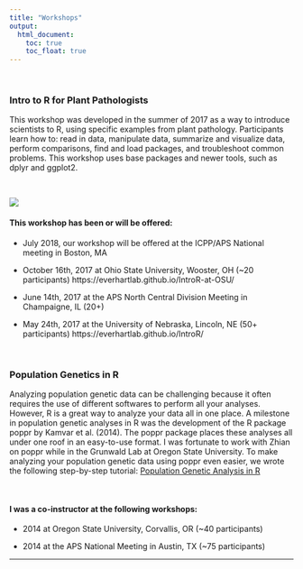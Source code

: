 ```yaml
---
title: "Workshops"
output:
  html_document:
    toc: true
    toc_float: true
---
```


<br>

### Intro to R for Plant Pathologists
This workshop was developed in the summer of 2017 as a way to introduce scientists to R, using specific examples from plant pathology. Participants learn how to: read in data, manipulate data, summarize and visualize data, perform comparisons, find and load packages, and troubleshoot common problems. This workshop uses base packages and newer tools, such as dplyr and ggplot2.

<br>

![](images/IntroRWorkshop2017.png){.custom_wide .grow .shadow}

#### This workshop has been or will be offered:

- July 2018, our workshop will be offered at the ICPP/APS National meeting in Boston, MA

- October 16th, 2017 at Ohio State University, Wooster, OH (~20 participants)
https://everhartlab.github.io/IntroR-at-OSU/

- June 14th, 2017 at the APS North Central Division Meeting in Champaigne, IL (20+)

- May 24th, 2017 at the University of Nebraska, Lincoln, NE (50+ participants)
 https://everhartlab.github.io/IntroR/


<br>

### Population Genetics in R
Analyzing population genetic data can be challenging because it often requires the use of different softwares to perform all your analyses.  However, R is a great way to analyze your data all in one place.  A milestone in population genetic analyses in R was the development of the R package poppr by Kamvar et al. (2014).  The poppr package places these analyses all under one roof in an easy-to-use format.  I was fortunate to work with Zhian on poppr while in the Grunwald Lab at Oregon State University.  To make analyzing your population genetic data using poppr even easier, we wrote the following step-by-step tutorial: [Population Genetic Analysis in R](https://grunwaldlab.github.io/Population_Genetics_in_R/)

<br>

#### I was a co-instructor at the following workshops:

- 2014 at Oregon State University, Corvallis, OR (~40 participants)

- 2014 at the APS National Meeting in Austin, TX (~75 participants)

----